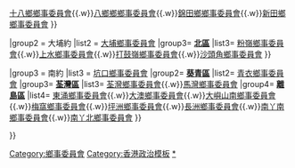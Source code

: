 {{Navbox
|name= 鄉事委員會
|image=
|title= '''[[新界鄉議局]]屬下27個[[鄉事委員會]]'''

|group1 = 元朗約
|list1 = {{Navbox subgroup|basestyle = background:#eee;
|group1 = '''[[屯門區]]'''
|list1= [[屯門鄉事委員會]]
|group2= '''[[元朗區]]'''
|list2= [[厦村#鄉事委員會|廈村鄉鄉事委員會]]{{.w}}[[屏山 (香港)#鄉事委員會|屏山鄉鄉事委員會]]{{.w}}[[十八鄉#鄉事委員會|十八鄉鄉事委員會]]{{.w}}[[八鄉#鄉事委員會|八鄉鄉鄉事委員會]]{{.w}}[[錦田#鄉事委員會|錦田鄉鄉事委員會]]{{.w}}[[新田 (香港)#鄉事委員會|新田鄉鄉事委員會]]
}}

|group2 = 大埔約
|list2 = {{Navbox subgroup|basestyle = background:#eee;
|group1= '''[[沙田區]]'''
|list1= [[沙田鄉事委員會]]
|group2= '''[[大埔區]]'''
|list2= [[西貢北鄉事委員會]]{{.w}}[[大埔鄉事委員會]]
|group3= '''[[北區 (香港)|北區]]'''
|list3= [[粉嶺鄉事委員會]]{{.w}}[[上水鄉事委員會]]{{.w}}[[打鼓嶺鄉事委員會]]{{.w}}[[沙頭角鄉事委員會]]
}}

|group3 = 南約
|list3 = {{Navbox subgroup|basestyle = background:#eee;
|group1= '''[[西貢區]]'''
|list1= [[西貢鄉事委員會]]{{.w}}[[坑口鄉事委員會]]
|group2= '''[[葵青區]]'''
|list2= [[青衣鄉事委員會]]
|group3= '''[[荃灣區]]'''
|list3= [[荃灣鄉事委員會]]{{.w}}[[馬灣鄉事委員會]]
|group4= '''[[離島區]]'''
|list4= [[東涌鄉事委員會]]{{.w}}[[大澳鄉事委員會]]{{.w}}[[大嶼山南鄉事委員會]]{{.w}}[[梅窩鄉事委員會]]{{.w}}[[坪洲鄉事委員會]]{{.w}}[[長洲鄉事委員會]]{{.w}}[[南丫南鄉事委員會]]{{.w}}[[南丫北鄉事委員會]]
}}

}}

<includeonly>[[Category:鄉事委員會]]</includeonly>
<noinclude>[[Category:香港政治模板]][[Category:鄉事委員會|*]]</noinclude>